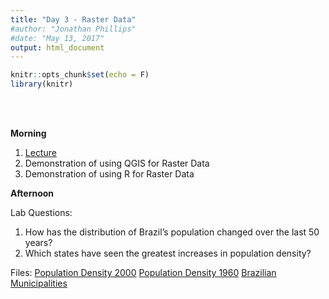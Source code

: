 ```yaml
---
title: "Day 3 - Raster Data"
#author: "Jonathan Phillips"
#date: "May 13, 2017"
output: html_document
---
```


<style>
.column-left{
  float: left;
  width: 50%;
  text-align: left;
}
.column-right{
  float: right;
  width: 50%;
  text-align: right;
}
</style>

```r
knitr::opts_chunk$set(echo = F)
library(knitr)
```
<br> </br>

**Morning**

1. [Lecture](https://jonnyphillips.github.io/Intro_Spatial/Day_3/Slides_Day_3_v4.html)
3. Demonstration of using QGIS for Raster Data
4. Demonstration of using R for Raster Data

**Afternoon**

Lab Questions: 

1. How has the distribution of Brazil’s population changed over the last 50 years?
2. Which states have seen the greatest increases in population density?  

Files:
[Population Density 2000](https://jonnyphillips.github.io/Intro_Spatial/Day_3/Data/lacpopd00.tif/lacpopd00.tif)
[Population Density 1960](https://jonnyphillips.github.io/Intro_Spatial/Day_3/Data/lacpopd60.tif/lacpopd60.tif)
[Brazilian Municipalities](https://jonnyphillips.github.io/Intro_Spatial/Day_3/Data/municipalities.shp)  
